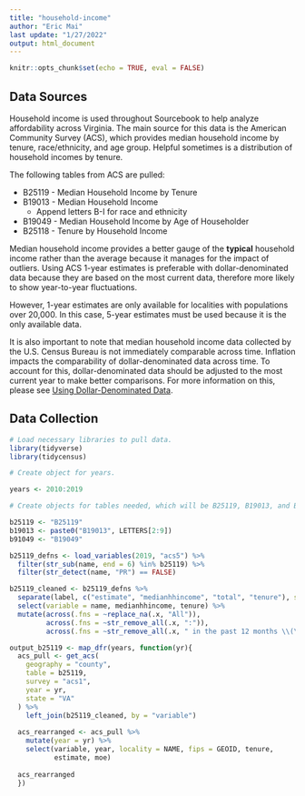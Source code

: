 ```yaml
---
title: "household-income"
author: "Eric Mai"
last update: "1/27/2022"
output: html_document
---
```


```r
knitr::opts_chunk$set(echo = TRUE, eval = FALSE)
```

## Data Sources

Household income is used throughout Sourcebook to help analyze affordability
across Virginia. The main source for this data is the American Community Survey 
(ACS), which provides median household income by tenure, race/ethnicity, and
age group. Helpful sometimes is a distribution of household incomes
by tenure.

The following tables from ACS are pulled:

* B25119 - Median Household Income by Tenure
* B19013 - Median Household Income 
  + Append letters B-I for race and ethnicity
* B19049 - Median Household Income by Age of Householder
* B25118 - Tenure by Household Income

Median household income provides a better gauge of the **typical** household
income rather than the average because it manages for the impact of outliers. 
Using ACS 1-year estimates is preferable with dollar-denominated data because 
they are based on the most current data, therefore more likely to show 
year-to-year fluctuations.

However, 1-year estimates are only available for localities with populations
over 20,000. In this case, 5-year estimates must be used because it is the only
available data. 

It is also important to note that median household income data collected by the
U.S. Census Bureau is not immediately comparable across time. Inflation impacts
the comparability of dollar-denominated data across time. To account for this, 
dollar-denominated data should be adjusted to the most current year to make 
better comparisons. For more information on this, please see
[Using Dollar-Denominated Data]("https://www.census.gov/content/dam/Census/library/publications/2018/acs/acs_general_handbook_2018_ch10.pdf").


## Data Collection
```r

# Load necessary libraries to pull data.
library(tidyverse)
library(tidycensus)

# Create object for years.

years <- 2010:2019

# Create objects for tables needed, which will be B25119, B19013, and B19049.

b25119 <- "B25119"
b19013 <- paste0("B19013", LETTERS[2:9])
b91049 <- "B19049"

b25119_defns <- load_variables(2019, "acs5") %>%
  filter(str_sub(name, end = 6) %in% b25119) %>%
  filter(str_detect(name, "PR") == FALSE)

b25119_cleaned <- b25119_defns %>%
  separate(label, c("estimate", "medianhhincome", "total", "tenure"), sep = "!!") %>%
  select(variable = name, medianhhincome, tenure) %>%
  mutate(across(.fns = ~replace_na(.x, "All")),
         across(.fns = ~str_remove_all(.x, ":")),
         across(.fns = ~str_remove_all(.x, " in the past 12 months \\(\\in 2019 inflation-adjusted dollars\\)\\ --")))

output_b25119 <- map_dfr(years, function(yr){
  acs_pull <- get_acs(
    geography = "county",
    table = b25119,
    survey = "acs1",
    year = yr,
    state = "VA"
  ) %>%
    left_join(b25119_cleaned, by = "variable")
  
  acs_rearranged <- acs_pull %>%
    mutate(year = yr) %>%
    select(variable, year, locality = NAME, fips = GEOID, tenure,
           estimate, moe)
  
  acs_rearranged
  })
```

  




